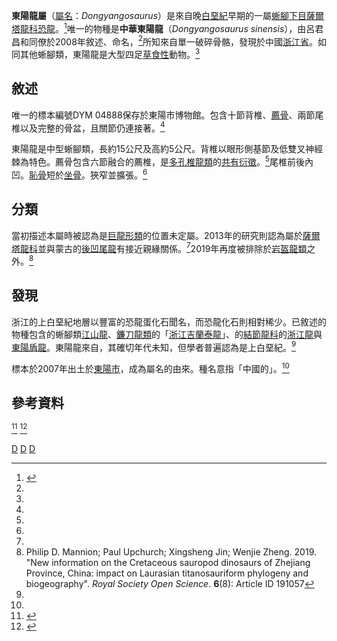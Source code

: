 {{Automatic Taxobox
| taxon = Dongyangosaurus
| fossil_range = [[白堊紀|白堊紀]]晚期，{{fossilrange|100.5|85}} 
| image = Dongyangosaurus fossil.jpg
| image_caption = 正模標本
| authority = Lü ''et al.'', 2008
| type_species = '''中華東陽龍<br>''Dongyangosaurus sinensis'''''
| type_species_authority = Lu J. ''et al.'', 2008 
}}

'''東陽龍屬'''（[[學名|屬名]]：''Dongyangosaurus''）是來自晚[[白堊紀|白堊紀]]早期的一屬[[蜥腳下目|蜥腳下目]][[薩爾塔龍科|薩爾塔龍科]][[恐龍|恐龍]]。<ref name="mannionetal">{{cite journal|doi=10.1111/zoj.12029|title=Osteology of the Late Jurassic Portuguese sauropod dinosaur ''Lusotitan atalaiensis'' (Macronaria) and the evolutionary history of basal titanosauriforms|journal=Zoological Journal of the Linnean Society|volume=168|pages=98–206|year=2013|last1=Mannion|first1=Philip D.|last2=Upchurch|first2=Paul|last3=Barnes|first3=Rosie N.|last4=Mateus|first4=Octávio|url=http://docentes.fct.unl.pt/sites/default/files/omateus/files/mannion_et_al_2013_sauropod_lusotitan_portugal.pdf|access-date=2020-09-19|archive-date=2021-02-09|archive-url=https://web.archive.org/web/20210209202332/https://docentes.fct.unl.pt/sites/default/files/omateus/files/mannion_et_al_2013_sauropod_lusotitan_portugal.pdf|dead-url=no}}</ref>唯一的物種是'''中華東陽龍'''（''Dongyangosaurus sinensis''），由呂君昌和同僚於2008年敘述、命名，<ref name=LuJetal2008/>所知來自單一破碎骨骼，發現於中國[[浙江省|浙江省]]。如同其他蜥腳類，東陽龍是大型四足[[草食性|草食性]]動物。<ref name=UBD04/>

==敘述==
唯一的標本編號DYM 04888保存於東陽市博物館。包含十節背椎、[[薦骨|薦骨]]、兩節尾椎以及完整的骨盆，且關節仍連接著。<ref name=LuJetal2008/>

東陽龍是中型蜥腳類，長約15公尺及高約5公尺。背椎以眼形側基節及低雙叉神經棘為特色。薦骨包含六節融合的薦椎，是[[多孔椎龍類|多孔椎龍類]]的[[共有衍徵|共有衍徵]]。<ref name=mannionetal/>尾椎前後內凹。[[恥骨|恥骨]]短於[[坐骨|坐骨]]。{{link-en|閉孔|Obturator foramen}}狹窄並擴張。<ref name=LuJetal2008/>

==分類==
當初描述本屬時被認為是[[巨龍形類|巨龍形類]]的位置未定屬。2013年的研究則認為屬於[[薩爾塔龍科|薩爾塔龍科]]並與蒙古的[[後凹尾龍|後凹尾龍]]有接近親緣關係。<ref name=mannionetal/>2019年再度被排除於[[岩盔龍類|岩盔龍類]]之外。<ref>Philip D. Mannion; Paul Upchurch; Xingsheng Jin; Wenjie Zheng. 2019. "New information on the Cretaceous sauropod dinosaurs of Zhejiang Province, China: impact on Laurasian titanosauriform phylogeny and biogeography". ''Royal Society Open Science''. '''6'''(8): Article ID 191057</ref>

==發現==
浙江的上白堊紀地層以豐富的恐龍蛋化石聞名，而恐龍化石則相對稀少。已敘述的物種包含{{link-en|金華組|Jinhua Formation}}的蜥腳類[[江山龍|江山龍]]、[[鐮刀龍類|鐮刀龍類]]的「[[吉蘭泰龍|浙江吉蘭泰龍]]」、{{link-en|朝川組|Chaochuan Formation}}的[[結節龍科|結節龍科]]的[[浙江龍|浙江龍]]與[[東陽盾龍|東陽盾龍]]。東陽龍來自{{link-en|方岩組|Fangyan Formation}}，其確切年代未知，但學者普遍認為是上白堊紀。<ref name=LuJetal2008/>

標本於2007年出土於[[東陽市|東陽市]]，成為屬名的由來。種名意指「中國的」。<ref name=LuJetal2008/>

==參考資料==
<references>
<ref name=LuJetal2008>{{cite journal |author=Lu Junchang |author2=Yoichi Azuma |author3=Chen Rongjun |author4=Zheng Wenjie |author5= Jin Xingsheng  |year=2008 |title=A new titanosauriform sauropod from the early Late Cretaceous of Dongyang, Zhejiang Province |journal=Acta Geologica Sinica (English Edition)|volume=82 |issue=2 |pages=225–235 |doi=10.1111/j.1755-6724.2008.tb00572.x}}</ref>
<ref name=UBD04>{{cite book |last=Upchurch|first=Paul |author2=Barrett, Paul M. |author3=Dodson, Peter |editor=Weishampel, David B. |editor2=Dodson, Peter |editor3=Osmólska, Halszka |title=The Dinosauria |url=https://archive.org/details/dinosauriandedit00weis|edition=2nd |year= 2004|publisher=University of California Press |location=Berkeley |isbn=978-0-520-24209-8 |pages=[https://archive.org/details/dinosauriandedit00weis/page/259 259]–322 |chapter=Sauropoda}}</ref>
</references>

{{Sauropodomorpha|T.}}
{{Taxonbar|from=Q1103610}}

[[Category:中國恐龍|D]]
[[Category:上白堊紀恐龍|D]]
[[Category:泰坦巨龍類|D]]